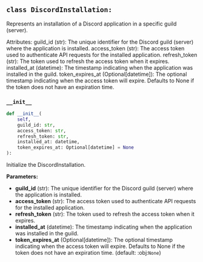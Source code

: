 <a id="camel.bots.discord.discord_installation"></a>

<a id="camel.bots.discord.discord_installation.DiscordInstallation"></a>

## `class DiscordInstallation:`

Represents an installation of a Discord application in a
specific guild (server).

Attributes:
guild_id (str): The unique identifier for the Discord guild (server)
where the application is installed.
access_token (str): The access token used to authenticate API requests
for the installed application.
refresh_token (str): The token used to refresh the access token when
it expires.
installed_at (datetime): The timestamp indicating when the application
was installed in the guild.
token_expires_at (Optional[datetime]): The optional timestamp
indicating when the access token will expire. Defaults to None
if the token does not have an expiration time.

<a id="camel.bots.discord.discord_installation.DiscordInstallation.__init__"></a>

### `__init__`

```python
def __init__(
    self,
    guild_id: str,
    access_token: str,
    refresh_token: str,
    installed_at: datetime,
    token_expires_at: Optional[datetime] = None
):
```

Initialize the DiscordInstallation.

**Parameters:**

- **guild_id** (str): The unique identifier for the Discord guild (server) where the application is installed.
- **access_token** (str): The access token used to authenticate API requests for the installed application.
- **refresh_token** (str): The token used to refresh the access token when it expires.
- **installed_at** (datetime): The timestamp indicating when the application was installed in the guild.
- **token_expires_at** (Optional[datetime]): The optional timestamp indicating when the access token will expire. Defaults to None if the token does not have an expiration time. (default: :obj:`None`)
